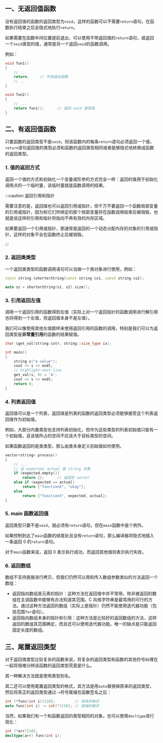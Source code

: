 ## 一、无返回值函数

没有返回值的函数的返回类型为`void`，这样的函数可以不需要`return`语句，在函数执行结束之后会隐式地执行`return`。

如果需要在函数中间位置提前退出，可以使用不带返回值的`return`语句，或返回一个`void`类型的值，通常是另一个返回`void`的函数调用。

例如：

```cpp
void fun1()
{
    // ...
    return;		// 中途退出函数
    // ...
}

void fun2()
{
    // ...
    return fun1();		// 返回 void 类型值
}
```



## 二、有返回值函数

只要函数的返回类型不是`void`，则该函数内的每条`return`语句必须返回一个值，`return`语句返回值的类型必须和函数的返回类型相同或者能够隐式地转换成函数的返回类型。

### 1. 值的返回方式

返回一个值的方式和初始化一个变量或形参的方式完全一样：返回的值用于初始化调用点的一个临时量，该临时量就是函数调用的结果。

:::caution 返回引用和指针

需要注意的是，返回值也可以返回引用或指针，但千万不要返回一个函数局部变量的引用或指针，因为和它们所绑定的那个局部变量将在函数调用结束后被销毁，也就是说这样的引用和指针将指向不再有效的内存区域。

如果要返回一个引用或指针，那通常是返回的一个动态分配内存的对象的引用或指针，这样的对象不会在函数终止后被销毁。

:::



### 2. 返回类类型

一个返回类类型的函数调用语句可以当做一个类对象进行使用，例如：

```cpp
const string &shorterString(const string &s1, const string &s2);

auto sz = shorterString(s1, s2).size();
```



### 3. 引用返回左值

调用一个返回引用的函数得到左值（实际上对一个返回指针的函数调用进行解引用也将得到一个左值，但返回值本身不是左值）。

我们可以像使用其他左值那样来使用返回引用的函数的调用，特别是我们可以为返回类型是**非常量引用**的函数的结果赋值。

```cpp
char &get_val(string &str, string::size_type ix);

int main()
{
    string s("a value");
    cout << s << endl;
    // highlight-next-line
    get_val(s, 0) = 'A';
    cout << s << endl;
    return 0;
}
```



### 4. 列表返回值

返回值可以是一个列表，返回值是列表的函数的返回类型必须能够接受这个列表返回值作为初始值。

例如，大部分内置类型也支持列表初始化，但作为这些类型的列表初始值只能有一个初始值，且该值所占的空间不应该大于目标类型的空间。

如果函数返回的是类类型，那么由类本身定义初始值如何使用。

```cpp
vector<string> process()
{
    // ...
    // 设 expected、actual 是 string 对象
    if (expected.empty())
        return {};		// 返回空 vector
    else if (expected == actual)
        return {"functionX", "okay"};
    else
        return {"functionX", expected, actual};
}
```



### 5. main 函数返回值

返回类型只要不是`void`，就必须有`return`语句，但在`main`函数中是个例外。

如果控制到达了`main`函数的结尾处且没有`return`语句，那么编译器将隐式地插入一条返回 0 的`return`语句。

对于`main`函数来说，返回 0 表示执行成功，而返回其他值则表示执行失败。



### 6. 返回数组

数组不支持直接进行拷贝，但我们仍然可以用和传入数组参数类似的方法返回一个数组：

- 返回指向数组首元素的指针：这种方法在返回值中并不常用，除非被返回的数组在主调函数中能够有办法知道其范围。C 风格字符串是最常用的可行的方法。通过这种方法返回的数组（实际上是指针）仍然不能使用迭代器功能（包括范围`for`语句）。
- 返回指向数组本身的指针和引用：这种方法是比较好的返回数组的方法，这样返回的数组其范围确定，而且还可以使用迭代器功能。唯一的缺点是只能返回固定长度的数组。



## 三、尾置返回类型

对于返回值类型比较复杂的函数来说，将复杂的返回类型和函数的其他符号纠缠在一起将很难分辨该函数的返回类型究竟是什么。

其一种解决方法就是使用类型别名。

其二还可以使用尾置返回类型的格式，其方法是用`auto`替换掉原来的返回类型，然后将真正的返回类型通过`->`符号尾缀在函数签名之后：

```cpp
int (*func(int i))[10];			// 原来的格式
auto func(int i) -> int(*)[10];	// 尾缀的格式
```

当然，如果我们有一个和函数返回的类型相同的对象，也可以使用`decltype`进行简化：

```cpp
int (*arr)[10];
decltype(arr) func(int i);
```